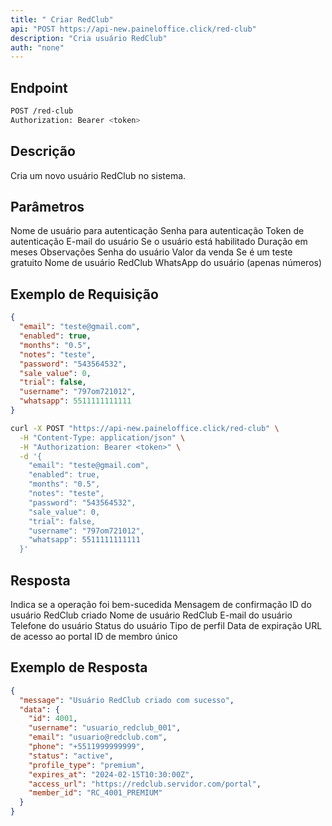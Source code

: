 ```yaml
---
title: " Criar RedClub"
api: "POST https://api-new.paineloffice.click/red-club"
description: "Cria usuário RedClub"
auth: "none"
---
```


## Endpoint

<CodeGroup>

```bash Requisição
POST /red-club
Authorization: Bearer <token>
```

</CodeGroup>

## Descrição

Cria um novo usuário RedClub no sistema.

## Parâmetros

<ParamField query="username" type="string" required>
  Nome de usuário para autenticação
</ParamField>

<ParamField query="password" type="string" required>
  Senha para autenticação
</ParamField>

<ParamField query="token" type="string" required>
  Token de autenticação
</ParamField>

<ParamField body="email" type="string" required>
  E-mail do usuário
</ParamField>

<ParamField body="enabled" type="boolean" required>
  Se o usuário está habilitado
</ParamField>

<ParamField body="months" type="string" required>
  Duração em meses
</ParamField>

<ParamField body="notes" type="string">
  Observações
</ParamField>

<ParamField body="password" type="string" required>
  Senha do usuário
</ParamField>

<ParamField body="sale_value" type="number" required>
  Valor da venda
</ParamField>

<ParamField body="trial" type="boolean" required>
  Se é um teste gratuito
</ParamField>

<ParamField body="username" type="string" required>
  Nome de usuário RedClub
</ParamField>

<ParamField body="whatsapp" type="number" required>
  WhatsApp do usuário (apenas números)
</ParamField>

## Exemplo de Requisição

<CodeGroup>

```json TryIt
{
  "email": "teste@gmail.com",
  "enabled": true,
  "months": "0.5",
  "notes": "teste",
  "password": "543564532",
  "sale_value": 0,
  "trial": false,
  "username": "797om721012",
  "whatsapp": 5511111111111
}
```

```bash cURL
curl -X POST "https://api-new.paineloffice.click/red-club" \
  -H "Content-Type: application/json" \
  -H "Authorization: Bearer <token>" \
  -d '{
    "email": "teste@gmail.com",
    "enabled": true,
    "months": "0.5",
    "notes": "teste",
    "password": "543564532",
    "sale_value": 0,
    "trial": false,
    "username": "797om721012",
    "whatsapp": 5511111111111
  }'
```

</CodeGroup>

## Resposta

<ResponseField name="success" type="boolean">
  Indica se a operação foi bem-sucedida
</ResponseField>

<ResponseField name="message" type="string">
  Mensagem de confirmação
</ResponseField>

<ResponseField name="data" type="object">
  <Expandable title="properties">
    <ResponseField name="id" type="integer">
      ID do usuário RedClub criado
    </ResponseField>
    <ResponseField name="username" type="string">
      Nome de usuário RedClub
    </ResponseField>
    <ResponseField name="email" type="string">
      E-mail do usuário
    </ResponseField>
    <ResponseField name="phone" type="string">
      Telefone do usuário
    </ResponseField>
    <ResponseField name="status" type="string">
      Status do usuário
    </ResponseField>
    <ResponseField name="profile_type" type="string">
      Tipo de perfil
    </ResponseField>
    <ResponseField name="expires_at" type="string">
      Data de expiração
    </ResponseField>
    <ResponseField name="access_url" type="string">
      URL de acesso ao portal
    </ResponseField>
    <ResponseField name="member_id" type="string">
      ID de membro único
    </ResponseField>
  </Expandable>
</ResponseField>

## Exemplo de Resposta

```json
{
  "message": "Usuário RedClub criado com sucesso",
  "data": {
    "id": 4001,
    "username": "usuario_redclub_001",
    "email": "usuario@redclub.com",
    "phone": "+5511999999999",
    "status": "active",
    "profile_type": "premium",
    "expires_at": "2024-02-15T10:30:00Z",
    "access_url": "https://redclub.servidor.com/portal",
    "member_id": "RC_4001_PREMIUM"
  }
}
```